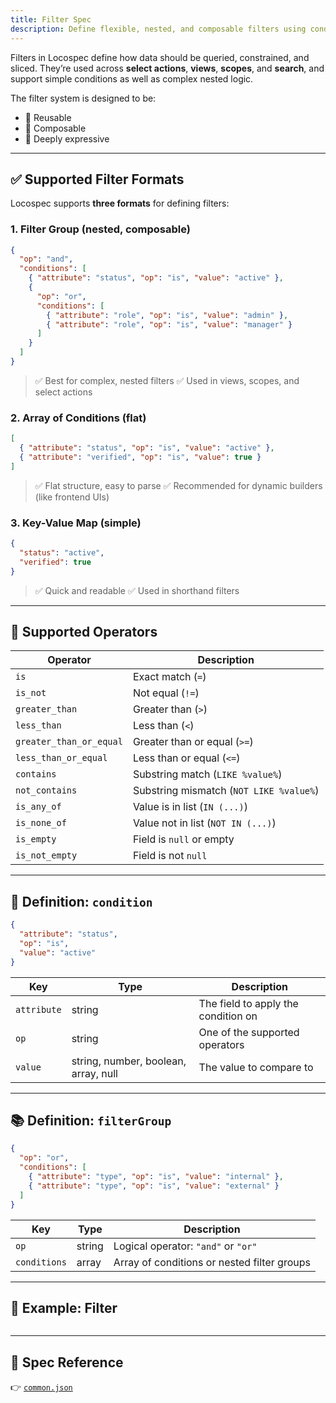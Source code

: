 ```yaml
---
title: Filter Spec
description: Define flexible, nested, and composable filters using conditions and logical groups.
---
```


Filters in Locospec define how data should be queried, constrained, and sliced. They’re used across **select actions**, **views**, **scopes**, and **search**, and support simple conditions as well as complex nested logic.

The filter system is designed to be:

- 🔄 Reusable
- 🧱 Composable
- 🔎 Deeply expressive

---

## ✅ Supported Filter Formats

Locospec supports **three formats** for defining filters:

### 1. Filter Group (nested, composable)

```json
{
  "op": "and",
  "conditions": [
    { "attribute": "status", "op": "is", "value": "active" },
    {
      "op": "or",
      "conditions": [
        { "attribute": "role", "op": "is", "value": "admin" },
        { "attribute": "role", "op": "is", "value": "manager" }
      ]
    }
  ]
}
```

> ✅ Best for complex, nested filters
> ✅ Used in views, scopes, and select actions

### 2. Array of Conditions (flat)

```json
[
  { "attribute": "status", "op": "is", "value": "active" },
  { "attribute": "verified", "op": "is", "value": true }
]
```

> ✅ Flat structure, easy to parse
> ✅ Recommended for dynamic builders (like frontend UIs)

### 3. Key-Value Map (simple)

```json
{
  "status": "active",
  "verified": true
}
```

> ✅ Quick and readable
> ✅ Used in shorthand filters

---

## 🔧 Supported Operators

| Operator                | Description                             |
| ----------------------- | --------------------------------------- |
| `is`                    | Exact match (`=`)                       |
| `is_not`                | Not equal (`!=`)                        |
| `greater_than`          | Greater than (`>`)                      |
| `less_than`             | Less than (`<`)                         |
| `greater_than_or_equal` | Greater than or equal (`>=`)            |
| `less_than_or_equal`    | Less than or equal (`<=`)               |
| `contains`              | Substring match (`LIKE %value%`)        |
| `not_contains`          | Substring mismatch (`NOT LIKE %value%`) |
| `is_any_of`             | Value is in list (`IN (...)`)           |
| `is_none_of`            | Value not in list (`NOT IN (...)`)      |
| `is_empty`              | Field is `null` or empty                |
| `is_not_empty`          | Field is not `null`                     |

---

## 📂 Definition: `condition`

```json
{
  "attribute": "status",
  "op": "is",
  "value": "active"
}
```

| Key         | Type                                 | Description                         |
| ----------- | ------------------------------------ | ----------------------------------- |
| `attribute` | string                               | The field to apply the condition on |
| `op`        | string                               | One of the supported operators      |
| `value`     | string, number, boolean, array, null | The value to compare to             |

---

## 📚 Definition: `filterGroup`

```json
{
  "op": "or",
  "conditions": [
    { "attribute": "type", "op": "is", "value": "internal" },
    { "attribute": "type", "op": "is", "value": "external" }
  ]
}
```

| Key          | Type   | Description                                 |
| ------------ | ------ | ------------------------------------------- |
| `op`         | string | Logical operator: `"and"` or `"or"`         |
| `conditions` | array  | Array of conditions or nested filter groups |

---

## 🧪 Example: Filter

```json

```

---

## 📎 Spec Reference

👉 [`common.json`](https://locospec.com/specs/draft-01/common.json#/definitions/filters)
